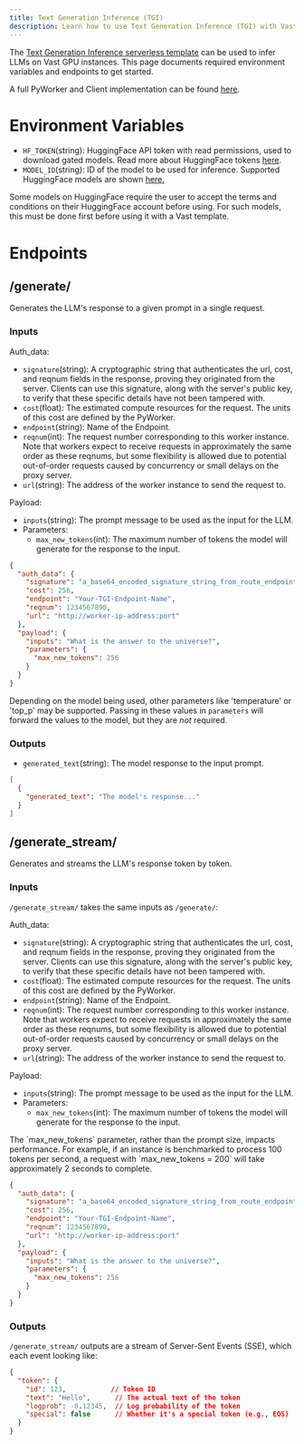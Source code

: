 ```yaml
---
title: Text Generation Inference (TGI)
description: Learn how to use Text Generation Inference (TGI) with Vast.ai Serverless for text generation models.
---
```


The [Text Generation Inference serverless template](https://cloud.vast.ai?ref_id=140778&template_id=e97e6c337efd5562ad419cdb392981a4) can be used to infer LLMs on Vast GPU instances. This page documents required environment variables and endpoints to get started.

A full PyWorker and Client implementation can be found [here](https://github.com/vast-ai/pyworker/tree/main).

# Environment Variables

- `HF_TOKEN`(string): HuggingFace API token with read permissions, used to download gated models. Read more about HuggingFace tokens [here](https://huggingface.co/docs/hub/en/security-tokens).
- `MODEL_ID`(string): ID of the model to be used for inference. Supported HuggingFace models are shown [here.](https://huggingface.co/docs/text-generation-inference/en/supported_models)

<Warning>
  Some models on HuggingFace require the user to accept the terms and conditions on their HuggingFace account before using. For such models, this must be done first before using it with a Vast template.
</Warning>



# Endpoints

## /generate/&#x20;

Generates the LLM's response to a given prompt in a single request.

### Inputs

Auth\_data:

- `signature`(string): A cryptographic string that authenticates the url, cost, and reqnum fields in the response, proving they originated from the server. Clients can use this signature, along with the server's public key, to verify that these specific details have not been tampered with.
- `cost`(float): The estimated compute resources for the request. The units of this cost are defined by the PyWorker.&#x20;
- `endpoint`(string): Name of the Endpoint.
- `reqnum`(int): The request number corresponding to this worker instance. Note that workers expect to receive requests in approximately the same order as these reqnums, but some flexibility is allowed due to potential out-of-order requests caused by concurrency or small delays on the proxy server.
- `url`(string): The address of the worker instance to send the request to.

Payload:

- `inputs`(string): The prompt message to be used as the input for the LLM.
- Parameters:
  - `max_new_tokens`(int): The maximum number of tokens the model will generate for the response to the input.

```json JSON icon="js"
{
  "auth_data": {
    "signature": "a_base64_encoded_signature_string_from_route_endpoint",
    "cost": 256,
    "endpoint": "Your-TGI-Endpoint-Name",
    "reqnum": 1234567890,
    "url": "http://worker-ip-address:port"
  },
  "payload": {
    "inputs": "What is the answer to the universe?",
    "parameters": {
      "max_new_tokens": 256
    }
  }
}
```

Depending on the model being used, other parameters like 'temperature' or 'top\_p' may be supported. Passing in these values in `parameters` will forward the values to the model, but they are *not* required.

### Outputs

- `generated_text`(string): The model response to the input prompt.

```json JSON icon="js"
[
  {
    "generated_text": "The model's response..."
  }
]
```



## **/generate\_stream**/&#x20;

Generates and streams the LLM's response token by token.

### Inputs

`/generate_stream/` takes the same inputs as `/generate/`:

Auth\_data:

- `signature`(string): A cryptographic string that authenticates the url, cost, and reqnum fields in the response, proving they originated from the server. Clients can use this signature, along with the server's public key, to verify that these specific details have not been tampered with.
- `cost`(float): The estimated compute resources for the request. The units of this cost are defined by the PyWorker.&#x20;
- `endpoint`(string): Name of the Endpoint.
- `reqnum`(int): The request number corresponding to this worker instance. Note that workers expect to receive requests in approximately the same order as these reqnums, but some flexibility is allowed due to potential out-of-order requests caused by concurrency or small delays on the proxy server.
- `url`(string): The address of the worker instance to send the request to.

Payload:

- `inputs`(string): The prompt message to be used as the input for the LLM.
- Parameters:
  - `max_new_tokens`(int): The maximum number of tokens the model will generate for the response to the input.

<Note>
  The `max_new_tokens` parameter, rather than the prompt size, impacts performance. For example, if an instance is benchmarked to process 100 tokens per second, a request with `max_new_tokens = 200` will take approximately 2 seconds to complete.
</Note>



```json JSON icon="js"
{
  "auth_data": {
    "signature": "a_base64_encoded_signature_string_from_route_endpoint",
    "cost": 256,
    "endpoint": "Your-TGI-Endpoint-Name",
    "reqnum": 1234567890,
    "url": "http://worker-ip-address:port"
  },
  "payload": {
    "inputs": "What is the answer to the universe?",
    "parameters": {
      "max_new_tokens": 256
    }
  }
}
```

### Outputs

`/generate_stream/` outputs are a stream of Server-Sent Events (SSE), which each event looking like:

```json JSON icon="js"
{
  "token": {
    "id": 123,           // Token ID
    "text": "Hello",      // The actual text of the token
    "logprob": -0.12345,  // Log probability of the token
    "special": false      // Whether it's a special token (e.g., EOS)
  }
}
```

